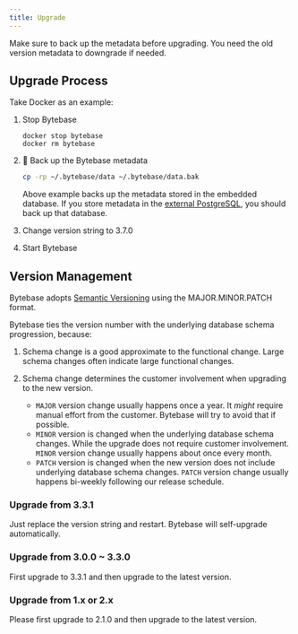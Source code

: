 ```yaml
---
title: Upgrade
---
```



<Warning>

Make sure to back up the metadata before upgrading. You need the old version metadata to downgrade if needed.

</Warning>

## Upgrade Process

Take Docker as an example:

1. Stop Bytebase

   ```text
   docker stop bytebase
   docker rm bytebase
   ```

1. 🚨 Back up the Bytebase metadata

   ```bash
   cp -rp ~/.bytebase/data ~/.bytebase/data.bak
   ```

   Above example backs up the metadata stored in the embedded database.
   If you store metadata in the [external PostgreSQL](/get-started/install/external-postgres/), you should
   back up that database.

1. Change version string to 3.7.0
1. Start Bytebase

   <TerminalDockerRunVolume />

## Version Management

Bytebase adopts [Semantic Versioning](https://semver.org/) using the MAJOR.MINOR.PATCH format.

Bytebase ties the version number with the underlying database schema progression, because:

1. Schema change is a good approximate to the functional change. Large schema changes often indicate large functional changes.
1. Schema change determines the customer involvement when upgrading to the new version.

   - `MAJOR` version change usually happens once a year. It _might_ require manual effort from the customer. Bytebase will
     try to avoid that if possible.
   - `MINOR` version is changed when the underlying database schema changes. While the upgrade does not require customer involvement. `MINOR` version change usually happens about once every month.
   - `PATCH` version is changed when the new version does not include underlying database schema changes. `PATCH` version change usually happens bi-weekly following our release schedule.

### Upgrade from 3.3.1

Just replace the version string and restart. Bytebase will self-upgrade automatically.

### Upgrade from 3.0.0 ~ 3.3.0

First upgrade to 3.3.1 and then upgrade to the latest version.

### Upgrade from 1.x or 2.x

Please first upgrade to 2.1.0 and then upgrade to the latest version.
